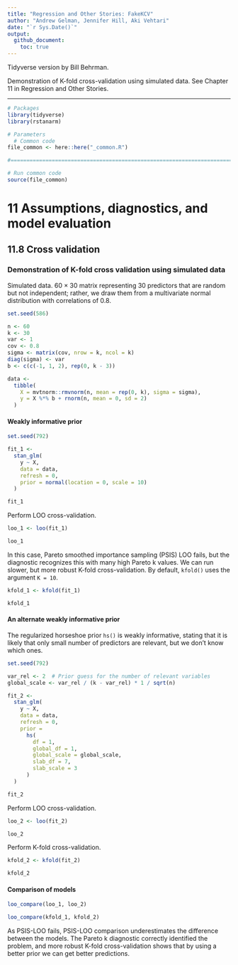 ```yaml
---
title: "Regression and Other Stories: FakeKCV"
author: "Andrew Gelman, Jennifer Hill, Aki Vehtari"
date: "`r Sys.Date()`"
output:
  github_document:
    toc: true
---
```

Tidyverse version by Bill Behrman.

Demonstration of K-fold cross-validation using simulated
data. See Chapter 11 in Regression and Other Stories.

-------------

```r
# Packages
library(tidyverse)
library(rstanarm)

# Parameters
  # Common code
file_common <- here::here("_common.R")

#===============================================================================

# Run common code
source(file_common)
```

# 11 Assumptions, diagnostics, and model evaluation

## 11.8 Cross validation

### Demonstration of K-fold cross validation using simulated data

Simulated data. 60 × 30  matrix representing 30 predictors that are random but not independent; rather, we draw them from a multivariate normal distribution with correlations of 0.8.

```r
set.seed(586)

n <- 60
k <- 30
var <- 1
cov <- 0.8
sigma <- matrix(cov, nrow = k, ncol = k)
diag(sigma) <- var
b <- c(c(-1, 1, 2), rep(0, k - 3))

data <-
  tibble(
    X = mvtnorm::rmvnorm(n, mean = rep(0, k), sigma = sigma),
    y = X %*% b + rnorm(n, mean = 0, sd = 2)
  )
```

#### Weakly informative prior

```r
set.seed(792)

fit_1 <- 
  stan_glm(
    y ~ X,
    data = data,
    refresh = 0,
    prior = normal(location = 0, scale = 10)
  )

fit_1
```

Perform LOO cross-validation.

```r
loo_1 <- loo(fit_1)

loo_1
```

In this case, Pareto smoothed importance sampling (PSIS) LOO fails, but the diagnostic recognizes this with many high Pareto k values. We can run slower, but more robust K-fold cross-validation. By default, `kfold()` uses the argument `K = 10`.

```r
kfold_1 <- kfold(fit_1)

kfold_1
```

#### An alternate weakly informative prior

The regularized horseshoe prior `hs()` is weakly informative, stating that it is likely that only small number of predictors are relevant, but we don’t know which ones.

```r
set.seed(792)

var_rel <- 2  # Prior guess for the number of relevant variables
global_scale <- var_rel / (k - var_rel) * 1 / sqrt(n)

fit_2 <- 
  stan_glm(
    y ~ X,
    data = data,
    refresh = 0,
    prior = 
      hs(
        df = 1,
        global_df = 1,
        global_scale = global_scale,
        slab_df = 7,
        slab_scale = 3
      )
  )

fit_2
```

Perform LOO cross-validation.

```r
loo_2 <- loo(fit_2)

loo_2
```

Perform K-fold cross-validation.

```r
kfold_2 <- kfold(fit_2)

kfold_2
```

#### Comparison of models

```r
loo_compare(loo_1, loo_2)
```

```r
loo_compare(kfold_1, kfold_2)
```

As PSIS-LOO fails, PSIS-LOO comparison underestimates the difference between the models. The Pareto k diagnostic correctly identified the problem, and more robust K-fold cross-validation shows that by using a better prior we can get better predictions.

